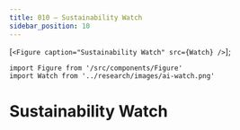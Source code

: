 ```yaml
---
title: 010 — Sustainability Watch
sidebar_position: 10
---
```





[`<Figure caption="Sustainability Watch" src={Watch} />`];

````mdx-code-block
import Figure from '/src/components/Figure'
import Watch from '../research/images/ai-watch.png'
````

# Sustainability Watch

<div dangerouslySetInnerHTML={{ __html: quartoRawHtml[0] }} />
